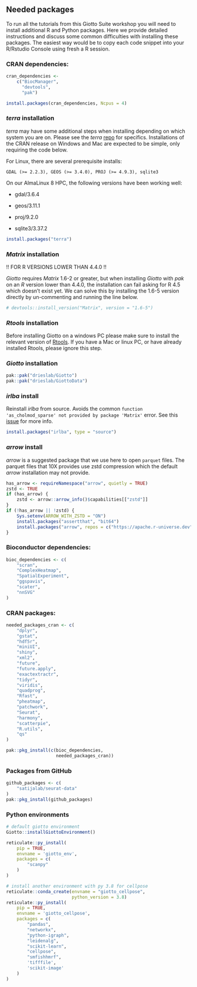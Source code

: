 ## Needed packages

To run all the tutorials from this Giotto Suite workshop you will need to install
additional R and Python packages. Here we provide detailed instructions and discuss 
some common difficulties with installing these packages. The easiest way would be
to copy each code snippet into your R/Rstudio Console using fresh a R session.

### CRAN dependencies:

```r
cran_dependencies <-
    c("BiocManager",
      "devtools",
      "pak")

install.packages(cran_dependencies, Ncpus = 4)
```

### *terra* installation

*terra* may have some additional steps when installing depending on which system you are on. Please see the *terra* [repo](https://github.com/rspatial/terra) for specifics. Installations of the CRAN release on Windows and Mac are expected to be simple, only requiring the code below.

For Linux, there are several prerequisite installs:

```         
GDAL (>= 2.2.3), GEOS (>= 3.4.0), PROJ (>= 4.9.3), sqlite3
```

On our AlmaLinux 8 HPC, the following versions have been working well:

-   gdal/3.6.4

-   geos/3.11.1

-   proj/9.2.0

-   sqlite3/3.37.2

```r
install.packages("terra")
```

### *Matrix* installation

!! FOR R VERSIONS LOWER THAN 4.4.0 !!

*Giotto* requires *Matrix* 1.6-2 or greater, but when installing *Giotto* with *pak* on an *R* version lower than 4.4.0, the installation can fail asking for R 4.5 which doesn't exist yet. We can solve this by installing the 1.6-5 version directly by un-commenting and running the line below.

```r
# devtools::install_version("Matrix", version = "1.6-5")
```

### *Rtools* installation
Before installing Giotto on a windows PC please make sure to install the relevant version of [Rtools](https://cran.r-project.org/bin/windows/Rtools/). If you have a Mac or linux PC, or have already installed Rtools, please ignore this step.

### *Giotto* installation 
```r
pak::pak("drieslab/Giotto")
pak::pak("drieslab/GiottoData")
```

### *irlba* install

Reinstall *irlba* from source. Avoids the common `function 'as_cholmod_sparse' not provided by package 'Matrix'` error. See this [issue](https://github.com/bwlewis/irlba/issues/70) for more info.

```r
install.packages("irlba", type = "source")
```

### *arrow* install

*arrow* is a suggested package that we use here to open `parquet` files. The parquet files that 10X provides use zstd compression which the default *arrow* installation may not provide.

```r
has_arrow <- requireNamespace("arrow", quietly = TRUE)
zstd <- TRUE
if (has_arrow) {
    zstd <- arrow::arrow_info()$capabilities[["zstd"]]
}
if (!has_arrow || !zstd) {
    Sys.setenv(ARROW_WITH_ZSTD = "ON") 
    install.packages("assertthat", "bit64")
    install.packages("arrow", repos = c("https://apache.r-universe.dev"))
}
```

### Bioconductor dependencies:

```r
bioc_dependencies <- c(
    "scran",
    "ComplexHeatmap",
    "SpatialExperiment",
    "ggspavis",
    "scater",
    "nnSVG"
)
```

### CRAN packages:

```r
needed_packages_cran <- c(
    "dplyr",
    "gstat",
    "hdf5r",
    "miniUI",
    "shiny",
    "xml2",
    "future",
    "future.apply",
    "exactextractr",
    "tidyr",
    "viridis",
    "quadprog",
    "Rfast",
    "pheatmap",
    "patchwork",
    "Seurat",
    "harmony",
    "scatterpie",
    "R.utils",
    "qs"
)

pak::pkg_install(c(bioc_dependencies,
                   needed_packages_cran))
```

### Packages from GitHub

```r
github_packages <- c(
    "satijalab/seurat-data"
)
pak::pkg_install(github_packages)
```

### Python environments

```r
# default giotto environment
Giotto::installGiottoEnvironment()

reticulate::py_install(
    pip = TRUE,
    envname = 'giotto_env',
    packages = c(
        "scanpy"
    )
)

# install another environment with py 3.8 for cellpose
reticulate::conda_create(envname = "giotto_cellpose",
                         python_version = 3.8)
reticulate::py_install(
    pip = TRUE,
    envname = 'giotto_cellpose',
    packages = c(
        "pandas",
        "networkx",
        "python-igraph",
        "leidenalg",
        "scikit-learn",
        "cellpose",
        "smfishhmrf",
        'tifffile',
        'scikit-image'
    )
)
```

